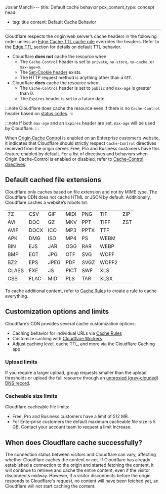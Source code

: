 JosianManchi---
title: Default cache behavior
pcx_content_type: concept
head:
  - tag: title
    content: Default Cache Behavior

---


Cloudflare respects the origin web server’s cache headers in the following order unless an [Edge Cache TTL cache rule](/cache/how-to/cache-rules/settings/#edge-ttl) overrides the headers. Refer to the [Edge TTL](/cache/how-to/configure-cache-status-code/#edge-ttl) section for details on default TTL behavior.

* Cloudflare **does not** cache the resource when:
  * The `Cache-Control` header is set to `private`, `no-store`, `no-cache`, or `max-age=0`.
  * The [Set-Cookie header](/cache/concepts/cache-behavior/#interaction-of-set-cookie-response-header-with-cache) exists.
  * The HTTP request method is anything other than a `GET`.
* Cloudflare **does** cache the resource when:
  * The `Cache-Control` header is set to `public` and `max-age` is greater than 0.
  * The `Expires` header is set to a future date.

:::note
Cloudflare does cache the resource even if there is no `Cache-Control` header based on [status codes](/cache/how-to/configure-cache-status-code/#edge-ttl).
:::

:::note
If both `max-age` and an `Expires` header are set, `max-age` will be used by Cloudflare.
:::

When [Origin Cache Control](/cache/concepts/cache-control/) is enabled on an Enterprise customer’s website, it indicates that Cloudflare should strictly respect `Cache-Control` directives received from the origin server. Free, Pro and Business customers have this feature enabled by default. For a list of directives and behaviors when Origin Cache-Control is enabled or disabled, refer to [Cache-Control directives](/cache/concepts/cache-control/#cache-control-directives).

## Default cached file extensions

Cloudflare only caches based on file extension and not by MIME type. The Cloudflare CDN does not cache HTML or JSON by default. Additionally, Cloudflare caches a website’s robots.txt.

|       |      |      |      |      |       |     |
| ----- | ---- | ---- | ---- | ---- | ----- | --- |
| 7Z    | CSV  | GIF  | MIDI | PNG  | TIF   | ZIP |
| AVI   | DOC  | GZ   | MKV  | PPT  | TIFF  | ZST |
| AVIF  | DOCX | ICO  | MP3  | PPTX | TTF   |     |
| APK   | DMG  | ISO  | MP4  | PS   | WEBM  |     |
| BIN   | EJS  | JAR  | OGG  | RAR  | WEBP  |     |
| BMP   | EOT  | JPG  | OTF  | SVG  | WOFF  |     |
| BZ2   | EPS  | JPEG | PDF  | SVGZ | WOFF2 |     |
| CLASS | EXE  | JS   | PICT | SWF  | XLS   |     |
| CSS   | FLAC | MID  | PLS  | TAR  | XLSX  |     |

To cache additional content, refer to [Cache Rules](/cache/how-to/cache-rules/) to create a rule to cache everything.

## Customization options and limits

Cloudflare’s CDN provides several cache customization options:

* Caching behavior for individual URLs via [Cache Rules](/cache/how-to/cache-rules/)
* Customize caching with [Cloudflare Workers](/workers/reference/how-the-cache-works/)
* Adjust caching level, cache TTL, and more via the Cloudflare Caching app

### Upload limits

<FeatureTable id="network.max_upload_size" />

If you require a larger upload, group requests smaller than the upload thresholds or upload the full resource through an [unproxied (grey-clouded) DNS record](/dns/manage-dns-records/reference/proxied-dns-records/).

### Cacheable size limits

Cloudflare cacheable file limits:

* Free, Pro and Business customers have a limit of 512 MB.
* For Enterprise customers the default maximum cacheable file size is 5 GB. Contact your account team to request a limit increase.

## When does Cloudflare cache successfully?

The connection status between visitors and Cloudflare can vary, affecting whether Cloudflare caches the content or not. If Cloudflare has already established a connection to the origin and started fetching the content, it will continue to retrieve and cache the entire content, even if the visitor disconnects midway. However, if a visitor disconnects before the origin responds to Cloudflare's request, no content will have been fetched yet, so Cloudflare will not start caching the content.
